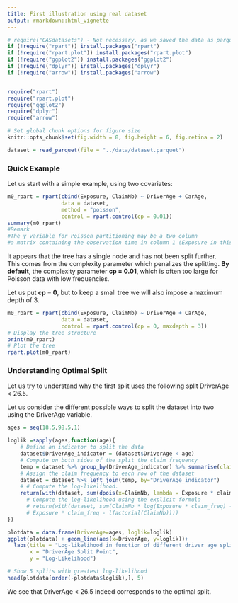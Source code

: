 ```yaml
---
title: First illustration using real dataset
output: rmarkdown::html_vignette
---
```


```r
# require("CASdatasets") - Not necessary, as we saved the data as parquet file
if (!require("rpart")) install.packages("rpart")
if (!require("rpart.plot")) install.packages("rpart.plot")
if (!require("ggplot2")) install.packages("ggplot2")
if (!require("dplyr")) install.packages("dplyr")
if (!require("arrow")) install.packages("arrow")


require("rpart")
require("rpart.plot")
require("ggplot2")
require("dplyr")
require("arrow")

# Set global chunk options for figure size
knitr::opts_chunk$set(fig.width = 8, fig.height = 6, fig.retina = 2)
```

```r
dataset = read_parquet(file = "../data/dataset.parquet")
```

### Quick Example

Let us start with a simple example, using two covariates:

```r
m0_rpart = rpart(cbind(Exposure, ClaimNb) ~ DriverAge + CarAge, 
                 data = dataset,
                 method = "poisson", 
                 control = rpart.control(cp = 0.01))
summary(m0_rpart)
#Remark
#The y variable for Poisson partitioning may be a two column
#a matrix containing the observation time in column 1 (Exposure in this case) and the number of events in column 2 (number of claims in this case)
```

It appears that the tree has a single node and has not been split further. This comes from the complexity parameter which penalizes the splitting. **By default**, the complexity parameter **cp = 0.01**, which is often too large for Poisson data with low frequencies.

Let us put **cp = 0**, but to keep a small tree we will also impose a maximum depth of 3.

```r
m0_rpart = rpart(cbind(Exposure, ClaimNb) ~ DriverAge + CarAge, 
                 data = dataset,
                 control = rpart.control(cp = 0, maxdepth = 3))
# Display the tree structure
print(m0_rpart)
# Plot the tree
rpart.plot(m0_rpart)
```

### Understanding Optimal Split
Let us try to understand why the first split uses the following split DriverAge < 26.5.

Let us consider the different possible ways to split the dataset into two using the DriverAge variable.

```r
ages = seq(18.5,98.5,1)

loglik =sapply(ages,function(age){
    # Define an indicator to split the data
    dataset$DriverAge_indicator = (dataset$DriverAge < age)
    # Compute on both sides of the split the claim frequency
    temp = dataset %>% group_by(DriverAge_indicator) %>% summarise(claim_freq=sum(ClaimNb)/sum(Exposure))
    # Assign the claim frequency to each row of the dataset
    dataset = dataset %>% left_join(temp, by="DriverAge_indicator")
    # # Compute the log-likelihood.
    return(with(dataset, sum(dpois(x=ClaimNb, lambda = Exposure * claim_freq, log=TRUE))))
      # Compute the log-likelihood using the explicit formula
      # return(with(dataset, sum(ClaimNb * log(Exposure * claim_freq) -
      # Exposure * claim_freq - lfactorial(ClaimNb))))
})

plotdata = data.frame(DriverAge=ages, loglik=loglik)
ggplot(plotdata) + geom_line(aes(x=DriverAge, y=loglik))+
  labs(title = "Log-likelihood in function of different driver age splits",
       x = "DriverAge Split Point",
       y = "Log-Likelihood")
```

```r
# Show 5 splits with greatest log-likelihood
head(plotdata[order(-plotdata$loglik),], 5)
```

We see that DriverAge < 26.5 indeed corresponds to the optimal split.

